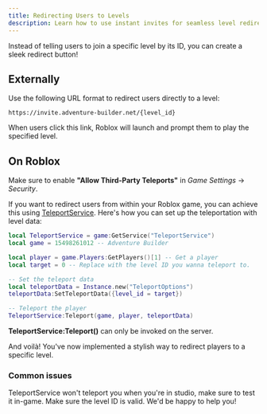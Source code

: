 ```yaml
---
title: Redirecting Users to Levels
description: Learn how to use instant invites for seamless level redirection.
---
```


Instead of telling users to join a specific level by its ID, you can create a sleek redirect button!

## Externally

Use the following URL format to redirect users directly to a level:

```
https://invite.adventure-builder.net/{level_id}
```

When users click this link, Roblox will launch and prompt them to play the specified level.

## On Roblox
<Note>Make sure to enable **"Allow Third-Party Teleports"** in *Game Settings* -> *Security*.</Note>

If you want to redirect users from within your Roblox game, you can achieve this using [TeleportService](https://create.roblox.com/docs/reference/engine/classes/TeleportService). Here's how you can set up the teleportation with level data:

```lua redirect.lua (Server)
local TeleportService = game:GetService("TeleportService")
local game = 15498261012 -- Adventure Builder

local player = game.Players:GetPlayers()[1] -- Get a player
local target = 0 -- Replace with the level ID you wanna teleport to.

-- Set the teleport data
local teleportData = Instance.new("TeleportOptions")
teleportData:SetTeleportData({level_id = target})

-- Teleport the player
TeleportService:Teleport(game, player, teleportData)
```
<Note>**TeleportService:Teleport()** can only be invoked on the server.</Note>

And voilà! You've now implemented a stylish way to redirect players to a specific level.

### Common issues

<AccordionGroup>
  <Accordion title="Nothing happens when I try to teleport.">
    TeleportService won't teleport you when you're in studio, make sure to 
    test it in-game.
  </Accordion>

  <Accordion title="The level prompt won't appear.">
    Make sure the level ID is valid.
  </Accordion>
</AccordionGroup>

<Card title="Support Server" icon="comment" href="https://discord.gg/R6C2V5ChcQ">
  We'd be happy to help you!
</Card>